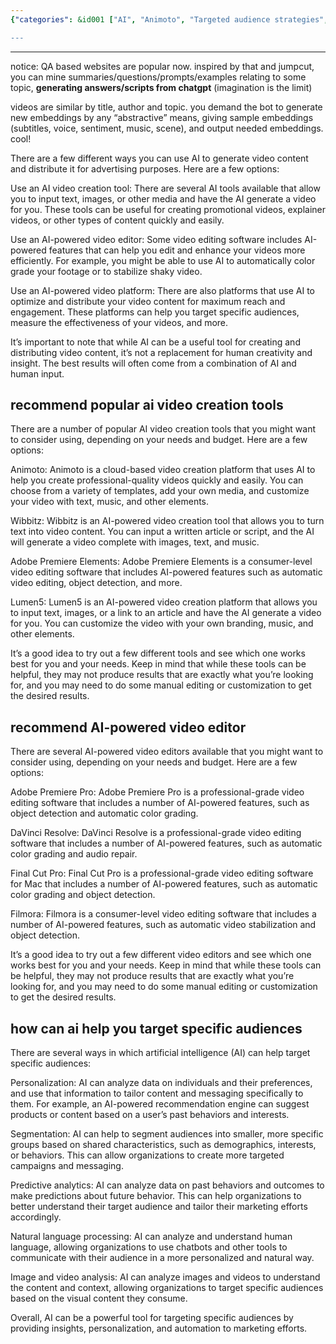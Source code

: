 ```yaml
---
{"categories": &id001 ["AI", "Animoto", "Targeted audience strategies", "Video editors", "Adobe Premiere Pro", "DaVinci Resolve", "Final Cut Pro"], "category": "Advanced AI-powered video editors", "date": "2022-12-28 12:20:53", "description": "AI tools like Animoto enable the creation of targeted audience strategies with human input, while advanced AI-powered video editors such as Adobe Premiere Pro, DaVinci Resolve, and Final Cut Pro provide personalized marketing campaigns and messaging.", "tags": *id001, "title": "How To Use Ai To Generate Video, Distribute Them And Advertise"}

---
```


------

notice: QA based websites are popular now. inspired by that and jumpcut, you can mine summaries/questions/prompts/examples relating to some topic, **generating answers/scripts from chatgpt** (imagination is the limit)

videos are similar by title, author and topic. you demand the bot to generate new embeddings by any "abstractive" means, giving sample embeddings (subtitles, voice, sentiment, music, scene), and output needed embeddings. cool!

There are a few different ways you can use AI to generate video content and distribute it for advertising purposes. Here are a few options:

Use an AI video creation tool: There are several AI tools available that allow you to input text, images, or other media and have the AI generate a video for you. These tools can be useful for creating promotional videos, explainer videos, or other types of content quickly and easily.

Use an AI-powered video editor: Some video editing software includes AI-powered features that can help you edit and enhance your videos more efficiently. For example, you might be able to use AI to automatically color grade your footage or to stabilize shaky video.

Use an AI-powered video platform: There are also platforms that use AI to optimize and distribute your video content for maximum reach and engagement. These platforms can help you target specific audiences, measure the effectiveness of your videos, and more.

It's important to note that while AI can be a useful tool for creating and distributing video content, it's not a replacement for human creativity and insight. The best results will often come from a combination of AI and human input.

## recommend popular ai video creation tools

There are a number of popular AI video creation tools that you might want to consider using, depending on your needs and budget. Here are a few options:

Animoto: Animoto is a cloud-based video creation platform that uses AI to help you create professional-quality videos quickly and easily. You can choose from a variety of templates, add your own media, and customize your video with text, music, and other elements.

Wibbitz: Wibbitz is an AI-powered video creation tool that allows you to turn text into video content. You can input a written article or script, and the AI will generate a video complete with images, text, and music.

Adobe Premiere Elements: Adobe Premiere Elements is a consumer-level video editing software that includes AI-powered features such as automatic video editing, object detection, and more.

Lumen5: Lumen5 is an AI-powered video creation platform that allows you to input text, images, or a link to an article and have the AI generate a video for you. You can customize the video with your own branding, music, and other elements.

It's a good idea to try out a few different tools and see which one works best for you and your needs. Keep in mind that while these tools can be helpful, they may not produce results that are exactly what you're looking for, and you may need to do some manual editing or customization to get the desired results.

## recommend AI-powered video editor

There are several AI-powered video editors available that you might want to consider using, depending on your needs and budget. Here are a few options:

Adobe Premiere Pro: Adobe Premiere Pro is a professional-grade video editing software that includes a number of AI-powered features, such as object detection and automatic color grading.

DaVinci Resolve: DaVinci Resolve is a professional-grade video editing software that includes a number of AI-powered features, such as automatic color grading and audio repair.

Final Cut Pro: Final Cut Pro is a professional-grade video editing software for Mac that includes a number of AI-powered features, such as automatic color grading and object detection.

Filmora: Filmora is a consumer-level video editing software that includes a number of AI-powered features, such as automatic video stabilization and object detection.

It's a good idea to try out a few different video editors and see which one works best for you and your needs. Keep in mind that while these tools can be helpful, they may not produce results that are exactly what you're looking for, and you may need to do some manual editing or customization to get the desired results.

## how can ai help you target specific audiences

There are several ways in which artificial intelligence (AI) can help target specific audiences:

Personalization: AI can analyze data on individuals and their preferences, and use that information to tailor content and messaging specifically to them. For example, an AI-powered recommendation engine can suggest products or content based on a user's past behaviors and interests.

Segmentation: AI can help to segment audiences into smaller, more specific groups based on shared characteristics, such as demographics, interests, or behaviors. This can allow organizations to create more targeted campaigns and messaging.

Predictive analytics: AI can analyze data on past behaviors and outcomes to make predictions about future behavior. This can help organizations to better understand their target audience and tailor their marketing efforts accordingly.

Natural language processing: AI can analyze and understand human language, allowing organizations to use chatbots and other tools to communicate with their audience in a more personalized and natural way.

Image and video analysis: AI can analyze images and videos to understand the content and context, allowing organizations to target specific audiences based on the visual content they consume.

Overall, AI can be a powerful tool for targeting specific audiences by providing insights, personalization, and automation to marketing efforts.

